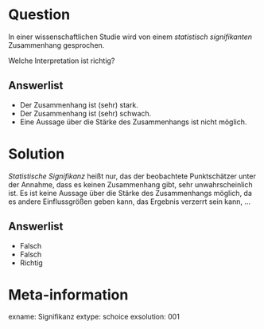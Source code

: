 Question
========

In einer wissenschaftlichen Studie wird von einem *statistisch signifikanten* Zusammenhang gesprochen.

Welche Interpretation ist richtig?

Answerlist
----------
* Der Zusammenhang ist (sehr) stark.
* Der Zusammenhang ist (sehr) schwach.
* Eine Aussage über die Stärke des Zusammenhangs ist nicht möglich.


Solution
========

*Statistische Signifikanz* heißt nur, das der beobachtete Punktschätzer unter der Annahme, dass es keinen Zusammenhang gibt, sehr unwahrscheinlich ist.
Es ist keine Aussage über die Stärke des Zusammenhangs möglich, da es andere Einflussgrößen geben kann, das Ergebnis verzerrt sein kann, ...

Answerlist
----------
* Falsch
* Falsch
* Richtig

Meta-information
================
exname: Signifikanz
extype: schoice
exsolution: 001